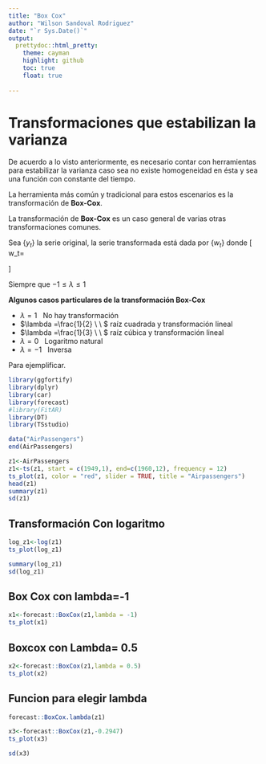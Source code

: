 ```yaml
---
title: "Box Cox"
author: "Wilson Sandoval Rodriguez"
date: "`r Sys.Date()`"
output:
  prettydoc::html_pretty:
    theme: cayman
    highlight: github
    toc: true
    float: true
  
---  
```




# Transformaciones que estabilizan la varianza


De acuerdo a lo visto anteriormente, es necesario contar con herramientas para estabilizar la varianza caso sea no existe homogeneidad en ésta y sea una función con constante del tiempo. 

La herramienta más común y tradicional para estos escenarios es la transformación de **Box-Cox**.



La transformación de **Box-Cox** es un caso general de varias otras transformaciones comunes.

Sea $\{y_t\}$ la serie original, la serie transformada está dada por $\{w_t\}$ donde 
\[
w_t=\begin{cases}
\log(y_t), & \lambda=0, \\
\frac{y_{t}^{\lambda} - 1}{\lambda}, & \lambda\neq 0
\end{cases}
\]

Siempre que $-1\leq\lambda\leq 1$


**Algunos casos particulares de la transformación Box-Cox**

- $\lambda =1 \ \ $  No hay transformación
- $\lambda =\frac{1}{2} \ \ $ raíz cuadrada y transformación lineal
- $\lambda =\frac{1}{3} \ \ $ raíz cúbica y transformación lineal
- $\lambda =0 \ \ $ Logaritmo natural
- $\lambda =-1 \ \ $ Inversa


Para ejemplificar. 

```r
library(ggfortify)
library(dplyr)
library(car)
library(forecast)
#library(FitAR)
library(DT)
library(TSstudio)

```

```r
data("AirPassengers")
end(AirPassengers)
```


```r
z1<-AirPassengers
z1<-ts(z1, start = c(1949,1), end=c(1960,12), frequency = 12)
ts_plot(z1, color = "red", slider = TRUE, title = "Airpassengers")
head(z1)
summary(z1)
sd(z1)
```




## Transformación Con logaritmo

```r
log_z1<-log(z1)
ts_plot(log_z1)

summary(log_z1)
sd(log_z1)
```

## Box Cox con lambda=-1
```r
x1<-forecast::BoxCox(z1,lambda = -1)
ts_plot(x1)
```

## Boxcox con Lambda= 0.5
```r
x2<-forecast::BoxCox(z1,lambda = 0.5)
ts_plot(x2)
```


## Funcion para elegir lambda

```r
forecast::BoxCox.lambda(z1)
```



```r
x3<-forecast::BoxCox(z1,-0.2947)
ts_plot(x3)
```

```r
sd(x3)
```



